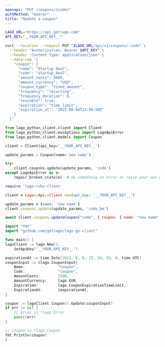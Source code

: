```yaml
---
openapi: "PUT /coupons/{code}"
authMethod: "bearer"
title: "Update a coupon"
---
```


<RequestExample>

```bash cURL
LAGO_URL="https://api.getlago.com"
API_KEY="__YOUR_API_KEY__"

curl --location --request PUT "$LAGO_URL/api/v1/coupons/:code" \
  --header "Authorization: Bearer $API_KEY" \
  --header 'Content-Type: application/json' \
  --data-raw '{
    "coupon": {
      "name": "Startup Deal",
      "code": "startup_deal",
      "amount_cents": 5000,
      "amount_currency": "USD",
      "coupon_type": "fixed_amount",
      "frequency": "recurring",
      "frequency_duration": 6,
      "reusable": true,
      "expiration": "time_limit",
      "expiration_at": "2022-08-08T23:59:59Z"
    }
  }'
```

```python Python
from lago_python_client.client import Client
from lago_python_client.exceptions import LagoApiError
from lago_python_client.models import Coupon

client = Client(api_key='__YOUR_API_KEY__')

update_params = Coupon(name='new name')

try:
    client.coupons.update(update_params, 'code')
except LagoApiError as e:
    repair_broken_state(e)  # do something on error or raise your own exception
```

```ruby Ruby
require 'lago-ruby-client'

client = Lago::Api::Client.new(api_key: '__YOUR_API_KEY__')

update_params = {name: 'new name'}
client.coupons.update(update_params, 'code_bm')
```

```js Javascript
await client.coupons.updateCoupon("code", { coupon: { name: "new name" } });
```

```go Go
import "fmt"
import "github.com/getlago/lago-go-client"

func main() {
lagoClient := lago.New().
    SetApiKey("__YOUR_API_KEY__")

expirationAt := time.Date(2022, 8, 8, 23, 59, 59, 0, time.UTC)
couponInput := &lago.CouponInput{
    Name:               "Coupon",
    Code:               "coupon",
    AmountCents:        1500,
    AmountCurrency:     lago.EUR,
    Expiration:         lago.CouponExpirationTimeLimit,
    ExpirationAt:       &expirationAt,
}

coupon := lagoClient.Coupon().Update(couponInput)
if err != nil {
    // Error is *lago.Error
    panic(err)
}

// coupon is *lago.Coupon
fmt.Println(coupon)
}
```

</RequestExample>
